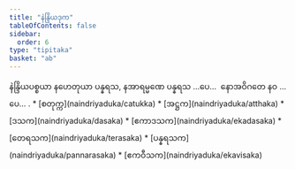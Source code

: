 ```yaml
---
title: "နဲန္ဒြိယဒုက"
tableOfContents: false
sidebar:
  order: 6
type: "tipitaka"
basket: "ab"
---
```



<DynamicBreadcrumb />

<Division number="408">

<Paragraph number="1240">
နဲန္ဒြိယပစ္စယာ နဟေတုယာ ပန္နရသ, နအာရမ္မဏေ ပန္နရသ …ပေ…  နောအဝိဂတေ နဝ …ပေ… .

</Paragraph>
</Division>

<TableOfContents>
* [စတုက္က](naindriyaduka/catukka)
* [အဋ္ဌက](naindriyaduka/atthaka)
* [ဒသက](naindriyaduka/dasaka)
* [ဧကာဒသက](naindriyaduka/ekadasaka)
* [တေရသက](naindriyaduka/terasaka)
* [ပန္နရသက](naindriyaduka/pannarasaka)
* [ဧကဝီသက](naindriyaduka/ekavisaka)
</TableOfContents>